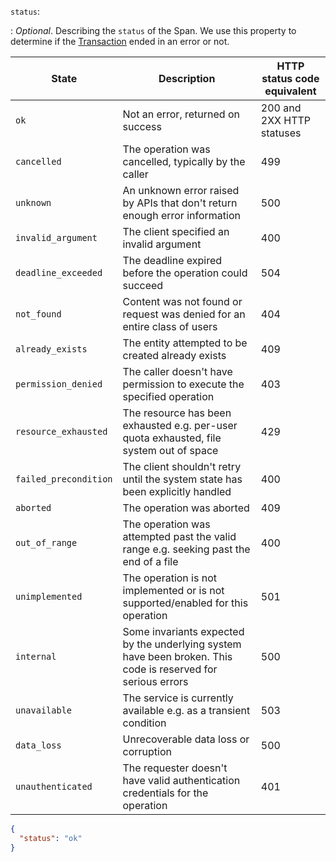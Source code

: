 `status`:

: _Optional_. Describing the `status` of the Span. We use this property to determine if the [Transaction](./transaction)
ended in an error or not.

State|Description|HTTP status code equivalent
---|---|---
`ok`|Not an error, returned on success|200 and 2XX HTTP statuses
`cancelled`|The operation was cancelled, typically by the caller|499
`unknown`|An unknown error raised by APIs that don't return enough error information|500
`invalid_argument`|The client specified an invalid argument|400
`deadline_exceeded`|The deadline expired before the operation could succeed|504
`not_found`|Content was not found or request was denied for an entire class of users|404
`already_exists`|The entity attempted to be created already exists|409
`permission_denied`|The caller doesn't have permission to execute the specified operation|403
`resource_exhausted`|The resource has been exhausted e.g. per-user quota exhausted, file system out of space|429
`failed_precondition`|The client shouldn't retry until the system state has been explicitly handled|400
`aborted`|The operation was aborted|409
`out_of_range`|The operation was attempted past the valid range e.g. seeking past the end of a file|400
`unimplemented`|The operation is not implemented or is not supported/enabled for this operation|501
`internal`|Some invariants expected by the underlying system have been broken. This code is reserved for serious errors|500
`unavailable`|The service is currently available e.g. as a transient condition|503
`data_loss`|Unrecoverable data loss or corruption|500
`unauthenticated`|The requester doesn't have valid authentication credentials for the operation|401

  ```json
  {
    "status": "ok"
  }
  ```